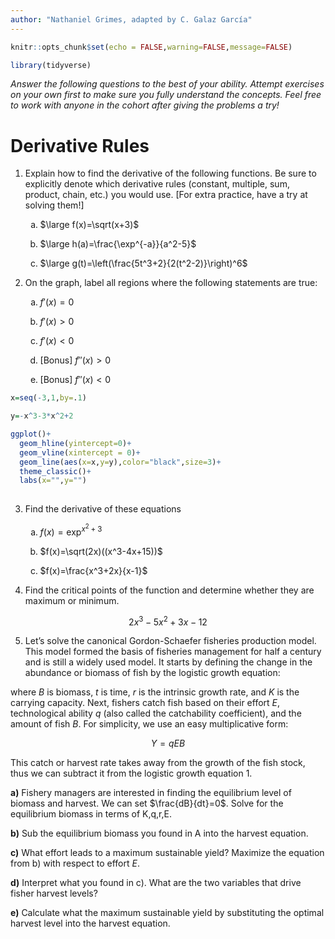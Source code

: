 ```yaml
---
author: "Nathaniel Grimes, adapted by C. Galaz García"
---
```


```r
knitr::opts_chunk$set(echo = FALSE,warning=FALSE,message=FALSE)

library(tidyverse)
```

*Answer the following questions to the best of your ability.  Attempt exercises on your own first to make sure you fully understand the concepts. Feel free to work with anyone in the cohort after giving the problems a try!*


# Derivative Rules

1) Explain how to find the derivative of the following functions. Be sure to explicitly denote which derivative rules (constant, multiple, sum, product, chain, etc.) you would use. [For extra practice, have a try at solving them!]

    a) $\large f(x)=\sqrt(x+3)$
    
    b) $\large h(a)=\frac{\exp^{-a}}{a^2-5}$
    
    c) $\large g(t)=\left(\frac{5t^3+2}{2(t^2-2)}\right)^6$
    
2) On the graph, label all regions where the following statements are true:

    a) $f'(x)=0$
    
    b) $f'(x)>0$
    
    c) $f'(x)<0$
    
    d) [Bonus] $f''(x)>0$
    
    e) [Bonus] $f''(x)<0$
    
```r
x=seq(-3,1,by=.1)

y=-x^3-3*x^2+2

ggplot()+
  geom_hline(yintercept=0)+
  geom_vline(xintercept = 0)+
  geom_line(aes(x=x,y=y),color="black",size=3)+
  theme_classic()+
  labs(x="",y="")
  
```
    
  
3)  Find the derivative of these equations

    a) $f(x)=\exp^{x^2+3}$
    
    b) $f(x)=\sqrt(2x)((x^3-4x+15))$
    
    c) $f(x)=\frac{x^3+2x}{x-1}$
    
4) Find the critical points of the function and determine whether they are maximum or minimum.

$$
2x^3-5x^2+3x-12
$$

\pagebreak
    
5) Let's solve the canonical Gordon-Schaefer fisheries production model. This model formed the basis of fisheries management for half a century and is still a widely used model. It starts by defining the change in the abundance or biomass of fish by the logistic growth equation:

\begin{equation}
\frac{dB}{dt}=rB(t)(1-\frac{B(t)}{K})
\end{equation}

where $B$ is biomass, $t$ is time, $r$ is the intrinsic growth rate, and $K$ is the carrying capacity. Next, fishers catch fish based on their effort $E$, technological ability $q$ (also called the catchability coefficient), and the amount of fish $B$. For simplicity, we use an easy multiplicative form:

$$
Y=qEB
$$

This catch or harvest rate takes away from the growth of the fish stock, thus we can subtract it from the logistic growth equation 1. 

\begin{equation}
\frac{dB}{dt}=rB(t)(1-\frac{B(t)}{K})-Y
\end{equation}

**a)** Fishery managers are interested in finding the equilibrium level of biomass and harvest. We can set $\frac{dB}{dt}=0$. Solve for the equilibrium biomass in terms of K,q,r,E.

**b)** Sub the equilibrium biomass you found in A into the harvest equation. 

**c)** What effort leads to a maximum sustainable yield? Maximize the equation from b) with respect to effort $E$.

**d)** Interpret what you found in c). What are the two variables that drive fisher harvest levels?

**e)** Calculate what the maximum sustainable yield by substituting the optimal harvest level into the harvest equation.